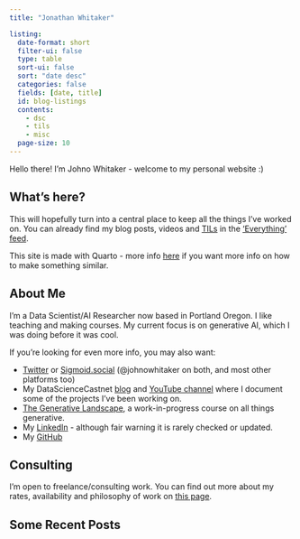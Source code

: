 ```yaml
---
title: "Jonathan Whitaker"

listing:
  date-format: short
  filter-ui: false
  type: table
  sort-ui: false
  sort: "date desc"
  categories: false
  fields: [date, title]
  id: blog-listings
  contents: 
    - dsc
    - tils
    - misc
  page-size: 10
---
```


Hello there! I'm Johno Whitaker - welcome to my personal website :) 

## What's here?

This will hopefully turn into a central place to keep all the things I've worked on. You can already find my blog posts, videos and [TILs](tils.qmd) in the ['Everything' feed](all.qmd).

This site is made with Quarto - more info [here](about.qmd) if you want more info on how to make something similar.


## About Me

I'm a Data Scientist/AI Researcher now based in Portland Oregon. I like teaching and making courses. My current focus is on generative AI, which I was doing before it was cool. 

If you're looking for even more info, you may also want:

- [Twitter](x.com/johnowhitaker) or [Sigmoid.social](https://sigmoid.social/@johnowhitaker) (@johnowhitaker on both, and most other platforms too)
- My DataScienceCastnet [blog](/blog.qmd) and [YouTube channel](https://www.youtube.com/channel/UCP6gT9X2oXYcssfZu05RV2g) where I document some of the projects I've been working on.
- [The Generative Landscape](https://johnowhitaker.github.io/tglcourse/), a work-in-progress course on all things generative.
- My [LinkedIn](https://www.linkedin.com/in/johnowhitaker/) - although fair warning it is rarely checked or updated.
- My [GitHub](https://github.com/johnowhitaker)

## Consulting

I'm open to freelance/consulting work. You can find out more about my rates, availability and philosophy of work on [this page](work.qmd).

## Some Recent Posts

::: {#blog-listings}
:::

